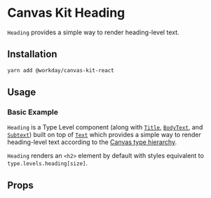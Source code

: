


<Meta title="Components/Text/Heading/React" />

# Canvas Kit Heading

`Heading` provides a simple way to render heading-level text.

## Installation

```sh
yarn add @workday/canvas-kit-react
```

## Usage

### Basic Example

`Heading` is a Type Level component (along with [`Title`](/components/text/title/),
[`BodyText`](/components/text/body-text/), and [`Subtext`](/components/text/subtext/)) built on top
of [`Text`](/components/text/text/) which provides a simple way to render heading-level text according
to the [Canvas type hierarchy](/tokens/type/#type-styles).

`Heading` renders an `<h2>` element by default with styles equivalent to `type.levels.heading[size]`.

<ExampleCodeBlock code={Basic} />

## Props

<ArgsTable of={TypeLevelComponent} />
